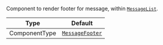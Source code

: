Component to render footer for message, within [`MessageList`](../../../../ui-components/message_list.mdx).

| Type          | Default                                                         |
| ------------- | --------------------------------------------------------------- |
| ComponentType | [`MessageFooter`](../../../../ui-components/message_footer.mdx) |

